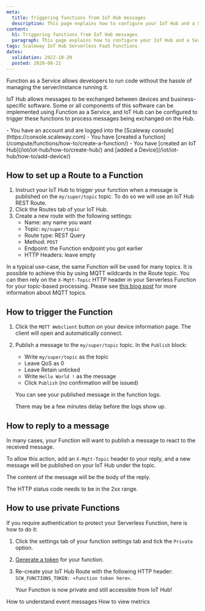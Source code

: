 ```yaml
---
meta:
  title: Triggering functions from IoT Hub messages
  description: This page explains how to configure your IoT Hub and a Serverless function to trigger the function when a message is published on the Hub.
content:
  h1: Triggering functions from IoT Hub messages
  paragraph: This page explains how to configure your IoT Hub and a Serverless function to trigger the function when a message is published on the Hub.
tags: Scaleway IoT Hub Serverless FaaS Functions
dates:
  validation: 2022-10-20
  posted: 2020-08-21
---
```


Function as a Service allows developers to run code without the hassle of managing the server/instance running it.

IoT Hub allows messages to be exchanged between devices and business-specific software. Some or all components of this software can be implemented using Function as a Service, and IoT Hub can be configured to trigger these functions to process messages being exchanged on the Hub.

<Macro id="iam-requirements" />
 
<Message type="requirement">
  - You have an account and are logged into the [Scaleway console](https://console.scaleway.com)
  - You have [created a function](/compute/functions/how-to/create-a-function/)
  - You have [created an IoT Hub](/iot/iot-hub/how-to/create-hub/) and [added a Device](/iot/iot-hub/how-to/add-device/)
</Message>

## How to set up a Route to a Function

1. Instruct your IoT Hub to trigger your function when a message is published on the `my/super/topic` topic. To do so we will use an IoT Hub REST Route.
2. Click the Routes tab of your IoT Hub. 
3. Create a new route with the following settings:
    - Name: any name you want
    - Topic: `my/super/topic`
    - Route type: REST Query
    - Method: `POST`
    - Endpoint: the Function endpoint you got earlier
    - HTTP Headers: leave empty

In a typical use-case, the same Function will be used for many topics. It is possible to achieve this by using MQTT wildcards in the Route topic. You can then rely on the `X-Mqtt-Topic` HTTP header in your Serverless Function for your topic-based processing. Please see [this blog post](https://blog.scaleway.com/2020/scaleway-iot-hub-introduction-to-mqtt-topics/) for more information about MQTT topics.

## How to trigger the Function

1. Click the `MQTT Webclient` button on your device information page. The client will open and automatically connect.
2. Publish a message to the `my/super/topic` topic. In the `Publish` block:
    - Write `my/super/topic` as the topic
    - Leave QoS as 0
    - Leave Retain unticked
    - Write `Hello World !` as the message
    - Click `Publish` (no confirmation will be issued)

    You can see your published message in the function logs. 
    
    <Message type="note">
      There may be a few minutes delay before the logs show up.
    </Message>

## How to reply to a message

In many cases, your Function will want to publish a message to react to the received message.

To allow this action, add an `X-Mqtt-Topic` header to your reply, and a new message will be published on your IoT Hub under the topic. 

The content of the message will be the body of the reply. 

<Message type="important">
  The HTTP status code needs to be in the 2xx range.
</Message>


## How to use private Functions

If you require authentication to protect your Serverless Function, here is how to do it:

1. Click the settings tab of your function settings tab and tick the `Private` option.
2. [Generate a token](/compute/functions/how-to/create-auth-token-from-console/) for your function.
3. Re-create your IoT Hub Route with the following HTTP header: `SCW_FUNCTIONS_TOKEN: <function token here>`.

    Your Function is now private and still accessible from IoT Hub!

<Navigation title="See Also">
  <PreviousButton to="/iot/iot-hub/how-to/understand-event-messages/">How to understand event messages</PreviousButton>
  <NextButton to="/iot/iot-hub/how-to/view-metrics/">How to view metrics</NextButton>
</Navigation>
